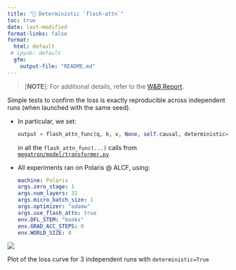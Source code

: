 ```yaml
---
title: "🎰 Deterministic `flash-attn`"
toc: true
date: last-modified
format-links: false
format:
  html: default
 # ipynb: default
  gfm:
    output-file: "README.md"
---
```



<!-- ::: {.callout-tip icon="false" title="📒 [W\&B Report](https://api.wandb.ai/links/aurora_gpt/nqjjhzd5)" collapse="true" style="width:100%;background-color: rgba(0,0,0,0.0);border:1px solid rgba(131,131,131,0.2)!important;"} -->

> \[**NOTE**\]: For additional details, refer to the [W\&B Report](https://api.wandb.ai/links/aurora_gpt/nqjjhzd5).

<!-- ::: -->

Simple tests to confirm the loss is exactly reproducible across independent runs (when launched with the same seed).

- In particular, we set:

    ```python
    output = flash_attn_func(q, k, v, None, self.causal, deterministic=True)
    ```

  in all the `flash_attn_func(...)` calls from
  [`megatron/model/transformer.py`](https://github.com/argonne-lcf/Megatron-DeepSpeed/blob/main/megatron/model/transformer.py)

- All experiments ran on Polaris @ ALCF, using:

    ```yaml
    machine: Polaris
    args.zero_stage: 1
    args.num_layers: 32
    args.micro_batch_size: 1
    args.optimizer: "adamw"
    args.use_flash_attn: true
    env.DFL_STEM: "books"
    env.GRAD_ACC_STEPS: 8
    env.WORLD_SIZE: 8
    ```


::: {#fig-loss}

![](./assets/deterministic-flash-attn-loss.svg)

Plot of the loss curve for 3 independent runs with `deterministic=True`
:::



<!-- <iframe src="https://wandb.ai/aurora_gpt/AuroraGPT/workspace?nw=nwuserforemans" style="border:none;width:100%"> -->

<!-- <iframe src="https://wandb.ai/aurora_gpt/AuroraGPT/reports/Deterministic-Flash-Attention--Vmlldzo4MzU0OTQ0?accessToken=y1r4ftxjkxhhgpwhttag4g0rgqhxvqpi0hc1fbribk97brozbtjhrkbtc8wqkh5r" style="border:none;height:1024px;width:100%"> -->
